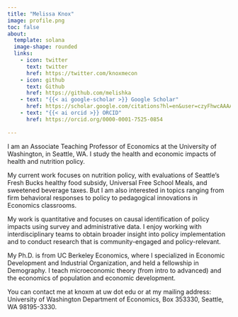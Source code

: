 ```yaml
---
title: "Melissa Knox"
image: profile.png
toc: false
about:
  template: solana
  image-shape: rounded
  links:
    - icon: twitter
      text: twitter
      href: https://twitter.com/knoxmecon
    - icon: github
      text: Github
      href: https://github.com/melishka
    - text: "{{< ai google-scholar >}} Google Scholar"
      href: https://scholar.google.com/citations?hl=en&user=czyFhwcAAAAJ&inst=3314740922994165868
    - text: "{{< ai orcid >}} ORCID"
      href: https://orcid.org/0000-0001-7525-0854
      
---
```


I am an Associate Teaching Professor of Economics at the University of Washington, in Seattle, WA. I study the health and economic impacts of health and nutrition policy.

My current work focuses on nutrition policy, with evaluations of Seattle's Fresh Bucks healthy food subsidy, Universal Free School Meals, and sweetened beverage taxes. But I am also interested in topics ranging from firm behavioral responses to policy to pedagogical innovations in Economics classrooms.

My work is quantitative and focuses on causal identification of policy impacts using survey and administrative data. I enjoy working with interdisciplinary teams to obtain broader insight into policy implementation and to conduct research that is community-engaged and policy-relevant.

My Ph.D. is from UC Berkeley Economics, where I specialized in Economic Development and Industrial Organization, and held a fellowship in Demography. I teach microeconomic theory (from intro to advanced) and the economics of population and economic development.

You can contact me at knoxm at uw dot edu or at my mailing address: University of Washington Department of Economics, Box 353330, Seattle, WA 98195-3330.
